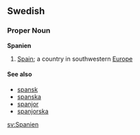 ==Swedish==
===Proper Noun===
'''Spanien'''

#[[Spain]]; a country in southwestern [[Europe]]

====See also====
*[[spansk]]
*[[spanska]]
*[[spanjor]]
*[[spanjorska]]


[[sv:Spanien]]